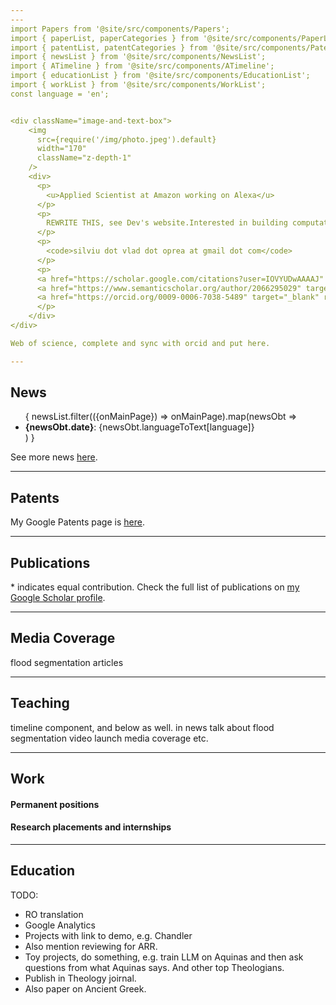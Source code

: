 ```yaml
---
---
import Papers from '@site/src/components/Papers';
import { paperList, paperCategories } from '@site/src/components/PaperList';
import { patentList, patentCategories } from '@site/src/components/PatentList';
import { newsList } from '@site/src/components/NewsList';
import { ATimeline } from '@site/src/components/ATimeline';
import { educationList } from '@site/src/components/EducationList';
import { workList } from '@site/src/components/WorkList';
const language = 'en';


<div className="image-and-text-box">
    <img
      src={require('/img/photo.jpeg').default}
      width="170"
      className="z-depth-1"
    />
    <div>
      <p>
        <u>Applied Scientist at Amazon working on Alexa</u>
      </p>
      <p>
        REWRITE THIS, see Dev's website.Interested in building computational agents that process natural language and react in a manner that brings value to our lives.
      </p>
      <p>
        <code>silviu dot vlad dot oprea at gmail dot com</code>
      </p>
      <p>
      <a href="https://scholar.google.com/citations?user=IOVYUDwAAAAJ" target="_blank" rel="noopener noreferrer" className="image-and-text-box-icon navbar__icon navbar__google_scholar"></a>
      <a href="https://www.semanticscholar.org/author/2066295029" target="_blank" rel="noopener noreferrer" className="image-and-text-box-icon navbar__icon navbar__semantic_scholar"></a>
      <a href="https://orcid.org/0009-0006-7038-5489" target="_blank" rel="noopener noreferrer" className="image-and-text-box-icon navbar__icon navbar__orcid"></a>
      </p>
    </div>
</div>

Web of science, complete and sync with orcid and put here.

---
```


## News

<ul>
  {
    newsList.filter(({onMainPage}) => onMainPage).map(newsObt => <li>
      <b>{newsObt.date}</b>: {newsObt.languageToText[language]}
    </li>)
  }
</ul>

See more news [here](/news).

---

## Patents

<Papers language="en" paperList={patentList} paperCategories={patentCategories} />


My Google Patents page is [here](https://patents.google.com/?inventor=Silviu+Oprea&oq=inventor:(Silviu+Oprea)).

---

## Publications

<Papers language="en" paperList={paperList} paperCategories={paperCategories} />

\* indicates equal contribution. Check the full list of publications on [my Google Scholar profile](https://scholar.google.com/citations?user=IOVYUDwAAAAJ).

---

## Media Coverage

flood segmentation articles

---

## Teaching

timeline component, and below as well. in news talk about flood segmentation video launch media coverage etc.

---

## Work

#### Permanent positions

<ATimeline itemList={workList} />

#### Research placements and internships

<ATimeline itemList={workList} />

---

## Education

<ATimeline itemList={educationList} />

TODO:
- RO translation
- Google Analytics
- Projects with link to demo, e.g. Chandler
- Also mention reviewing for ARR.
- Toy projects, do something, e.g. train LLM on Aquinas and then ask questions from what Aquinas says. And other top Theologians.
- Publish in Theology joirnal.
- Also paper on Ancient Greek.
